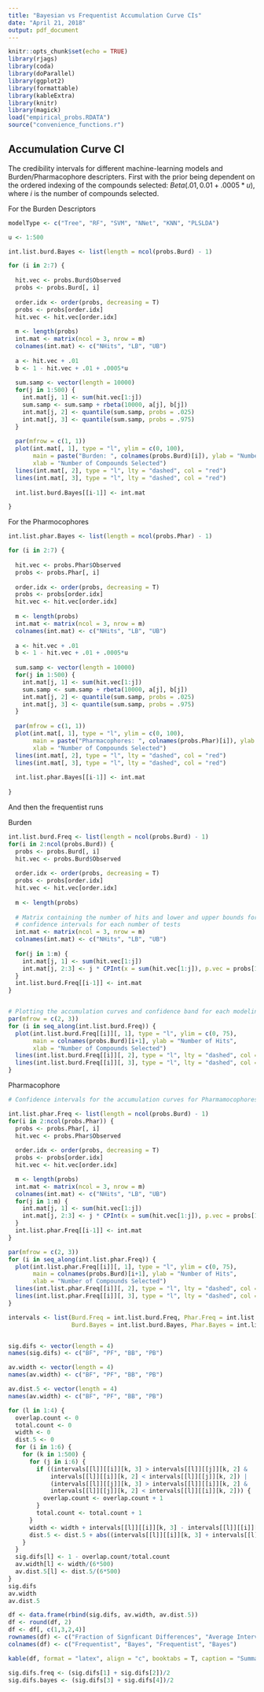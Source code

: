 ```yaml
---
title: "Bayesian vs Frequentist Accumulation Curve CIs"
date: "April 21, 2018"
output: pdf_document
---
```


```r
knitr::opts_chunk$set(echo = TRUE)
library(rjags)
library(coda)
library(doParallel)
library(ggplot2)
library(formattable)
library(kableExtra)
library(knitr)
library(magick)
load("empirical_probs.RDATA")
source("convenience_functions.r")
```

## Accumulation Curve CI

The credibility intervals for different machine-learning models and Burden/Pharmacophore descripters. First with the prior being dependent on the ordered indexing of the compounds selected: $Beta( .01, 0.01 + .0005*u)$, where $i$ is the number of compounds selected.

For the Burden Descriptors
```r

modelType <- c("Tree", "RF", "SVM", "NNet", "KNN", "PLSLDA")

u <- 1:500

int.list.burd.Bayes <- list(length = ncol(probs.Burd) - 1)

for (i in 2:7) {
  
  hit.vec <- probs.Burd$Observed 
  probs <- probs.Burd[, i]
  
  order.idx <- order(probs, decreasing = T)
  probs <- probs[order.idx]
  hit.vec <- hit.vec[order.idx]
  
  m <- length(probs)
  int.mat <- matrix(ncol = 3, nrow = m)
  colnames(int.mat) <- c("NHits", "LB", "UB")
  
  a <- hit.vec + .01
  b <- 1 - hit.vec + .01 + .0005*u
  
  sum.samp <- vector(length = 10000)
  for(j in 1:500) {
    int.mat[j, 1] <- sum(hit.vec[1:j])
    sum.samp <- sum.samp + rbeta(10000, a[j], b[j])
    int.mat[j, 2] <- quantile(sum.samp, probs = .025)
    int.mat[j, 3] <- quantile(sum.samp, probs = .975)
  }
  
  par(mfrow = c(1, 1))
  plot(int.mat[, 1], type = "l", ylim = c(0, 100),
       main = paste("Burden: ", colnames(probs.Burd)[i]), ylab = "Number of Hits",
       xlab = "Number of Compounds Selected")
  lines(int.mat[, 2], type = "l", lty = "dashed", col = "red")
  lines(int.mat[, 3], type = "l", lty = "dashed", col = "red")
  
  int.list.burd.Bayes[[i-1]] <- int.mat

}
```

For the Pharmocophores
```r

int.list.phar.Bayes <- list(length = ncol(probs.Phar) - 1)

for (i in 2:7) {
  
  hit.vec <- probs.Phar$Observed 
  probs <- probs.Phar[, i]
  
  order.idx <- order(probs, decreasing = T)
  probs <- probs[order.idx]
  hit.vec <- hit.vec[order.idx]
  
  m <- length(probs)
  int.mat <- matrix(ncol = 3, nrow = m)
  colnames(int.mat) <- c("NHits", "LB", "UB")
  
  a <- hit.vec + .01
  b <- 1 - hit.vec + .01 + .0005*u
  
  sum.samp <- vector(length = 10000)
  for(j in 1:500) {
    int.mat[j, 1] <- sum(hit.vec[1:j])
    sum.samp <- sum.samp + rbeta(10000, a[j], b[j])
    int.mat[j, 2] <- quantile(sum.samp, probs = .025)
    int.mat[j, 3] <- quantile(sum.samp, probs = .975)
  }
  
  par(mfrow = c(1, 1))
  plot(int.mat[, 1], type = "l", ylim = c(0, 100),
       main = paste("Pharmacophores: ", colnames(probs.Phar)[i]), ylab = "Number of Hits",
       xlab = "Number of Compounds Selected")
  lines(int.mat[, 2], type = "l", lty = "dashed", col = "red")
  lines(int.mat[, 3], type = "l", lty = "dashed", col = "red")
  
  int.list.phar.Bayes[[i-1]] <- int.mat
  
}
```

And then the frequentist runs

Burden
```r
int.list.burd.Freq <- list(length = ncol(probs.Burd) - 1)
for(i in 2:ncol(probs.Burd)) {
  probs <- probs.Burd[, i] 
  hit.vec <- probs.Burd$Observed 
  
  order.idx <- order(probs, decreasing = T)
  probs <- probs[order.idx]
  hit.vec <- hit.vec[order.idx] 
  
  m <- length(probs)
  
  # Matrix containing the number of hits and lower and upper bounds for 95%
  # confidence intervals for each number of tests
  int.mat <- matrix(ncol = 3, nrow = m)
  colnames(int.mat) <- c("NHits", "LB", "UB")
  
  for(j in 1:m) {
    int.mat[j, 1] <- sum(hit.vec[1:j])
    int.mat[j, 2:3] <- j * CPInt(x = sum(hit.vec[1:j]), p.vec = probs[1:j])
  }
  int.list.burd.Freq[[i-1]] <- int.mat
}


# Plotting the accumulation curves and confidence band for each modeling method
par(mfrow = c(2, 3))
for (i in seq_along(int.list.burd.Freq)) {
  plot(int.list.burd.Freq[[i]][, 1], type = "l", ylim = c(0, 75),
       main = colnames(probs.Burd)[i+1], ylab = "Number of Hits",
       xlab = "Number of Compounds Selected")
  lines(int.list.burd.Freq[[i]][, 2], type = "l", lty = "dashed", col = "red")
  lines(int.list.burd.Freq[[i]][, 3], type = "l", lty = "dashed", col = "red")
}
```

Pharmacophore
```r
# Confidence intervals for the accumulation curves for Pharmamocophores descriptors Models

int.list.phar.Freq <- list(length = ncol(probs.Burd) - 1)
for(i in 2:ncol(probs.Phar)) {
  probs <- probs.Phar[, i]
  hit.vec <- probs.Phar$Observed
  
  order.idx <- order(probs, decreasing = T)
  probs <- probs[order.idx]
  hit.vec <- hit.vec[order.idx]

  m <- length(probs)
  int.mat <- matrix(ncol = 3, nrow = m)
  colnames(int.mat) <- c("NHits", "LB", "UB")
  for(j in 1:m) {
    int.mat[j, 1] <- sum(hit.vec[1:j])
    int.mat[j, 2:3] <- j * CPInt(x = sum(hit.vec[1:j]), p.vec = probs[1:j])
  }
  int.list.phar.Freq[[i-1]] <- int.mat
}

par(mfrow = c(2, 3))
for (i in seq_along(int.list.phar.Freq)) {
  plot(int.list.phar.Freq[[i]][, 1], type = "l", ylim = c(0, 75),
       main = colnames(probs.Burd)[i+1], ylab = "Number of Hits",
       xlab = "Number of Compounds Selected")
  lines(int.list.phar.Freq[[i]][, 2], type = "l", lty = "dashed", col = "red")
  lines(int.list.phar.Freq[[i]][, 3], type = "l", lty = "dashed", col = "red")
}
```


```r

intervals <- list(Burd.Freq = int.list.burd.Freq, Phar.Freq = int.list.phar.Freq,
                  Burd.Bayes = int.list.burd.Bayes, Phar.Bayes = int.list.phar.Bayes)


sig.difs <- vector(length = 4)
names(sig.difs) <- c("BF", "PF", "BB", "PB")

av.width <- vector(length = 4)
names(av.width) <- c("BF", "PF", "BB", "PB")

av.dist.5 <- vector(length = 4)
names(av.width) <- c("BF", "PF", "BB", "PB")

for (l in 1:4) {
  overlap.count <- 0
  total.count <- 0
  width <- 0
  dist.5 <- 0
  for (i in 1:6) {
    for (k in 1:500) {
      for (j in i:6) {
        if ((intervals[[l]][[i]][k, 3] > intervals[[l]][[j]][k, 2] &
            intervals[[l]][[i]][k, 2] < intervals[[l]][[j]][k, 2]) | 
            (intervals[[l]][[j]][k, 3] > intervals[[l]][[i]][k, 2] &
            intervals[[l]][[j]][k, 2] < intervals[[l]][[i]][k, 2])) {
          overlap.count <- overlap.count + 1
        } 
        total.count <- total.count + 1
      }
      width <- width + intervals[[l]][[i]][k, 3] - intervals[[l]][[i]][k, 2]
      dist.5 <- dist.5 + abs((intervals[[l]][[i]][k, 3] + intervals[[l]][[i]][k, 2])/(k*2) - .5)
    }
  }
  sig.difs[l] <- 1 - overlap.count/total.count
  av.width[l] <- width/(6*500)
  av.dist.5[l] <- dist.5/(6*500)
}
sig.difs
av.width
av.dist.5

df <- data.frame(rbind(sig.difs, av.width, av.dist.5))
df <- round(df, 2)
df <- df[, c(1,3,2,4)]
rownames(df) <- c("Fraction of Signficant Differences", "Average Interval Width", "Average Distance from .5")
colnames(df) <- c("Frequentist", "Bayes", "Frequentist", "Bayes")

kable(df, format = "latex", align = "c", booktabs = T, caption = "Summary measures of all point wise confidence/credible intervals", escape = T) %>% kable_styling(latex_options = "striped", position = "center") %>% add_header_above(c(" ", "Burden Numbers" = 2, "Pharmacophores" = 2), italic = T, bold = T) %>% column_spec(1, bold = T)

sig.difs.freq <- (sig.difs[1] + sig.difs[2])/2
sig.difs.bayes <- (sig.difs[3] + sig.difs[4])/2


```



